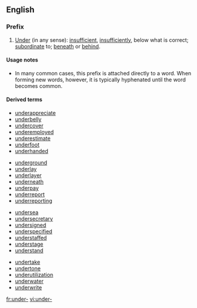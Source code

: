 ==English==

===Prefix===
{{infl|en|prefix}}

# [[under|Under]] (in any sense): [[insufficient]], [[insufficiently]], below what is correct; [[subordinate]] to; [[beneath]] or [[behind]].

====Usage notes====
* In many common cases, this prefix is attached directly to a word. When forming new words, however, it is typically hyphenated until the word becomes common.

====Derived terms====
{{top4}}
* [[underappreciate]]
* [[underbelly]]
* [[undercover]]
* [[underemployed]]
* [[underestimate]]
* [[underfoot]]
* [[underhanded]]
{{mid4}}
* [[underground]]
* [[underlay]]
* [[underlayer]]
* [[underneath]]
* [[underpay]]
* [[underreport]]
* [[underreporting]]
{{mid4}}
* [[undersea]]
* [[undersecretary]]
* [[undersigned]]
* [[underspecified]]
* [[understaffed]]
* [[understage]]
* [[understand]] <!-- maybe? -->
{{mid4}}
* [[undertake]] <!-- maybe? -->
* [[undertone]]
* [[underutilization]]
* [[underwater]]
* [[underwrite]]
{{bottom4}}

[[fr:under-]]
[[vi:under-]]